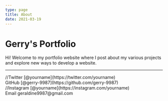 ```yaml
---
type: page
title: About
date: 2021-03-19
---
```


# Gerry's Portfolio

Hi! Welcome to my portfolio website where I post about my various projects and explore new ways to develop a website.

---

<div>
  //Twitter [@yourname](https://twitter.com/yourname)
  <br />
  GitHub [@gerry-9987](https://github.com/gerry-9987)
  <br />
  //Instagram [@yourname](https://instagram.com/yourname)
  <br />
  Email geraldine9987@gmail.com
</div>

